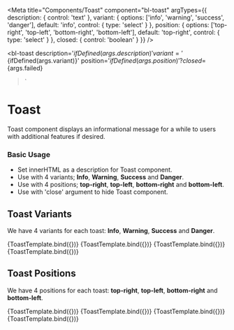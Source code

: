 

<Meta
  title="Components/Toast"
  component="bl-toast"
  argTypes={{
    description: {
      control: 'text'
    },
    variant: {
      options: ['info', 'warning', 'success', 'danger'],
      default: 'info',
      control: { type: 'select' }
    },
    position: {
      options: ['top-right', 'top-left', 'bottom-right', 'bottom-left'],
      default: 'top-right',
      control: { type: 'select' }
    },
    closed: {
      control: 'boolean'
    }
  }}
/>

<bl-toast
    description='${ifDefined(args.description)}'
    variant='${ifDefined(args.variant)}'
    position='${ifDefined(args.position)}'
    ?closed=${args.failed}
></bl-toast>`

# Toast

Toast component displays an informational message for a while to users with additional features if desired.

### Basic Usage

* Set innerHTML as a description for Toast component.
* Use with 4 variants; **Info**, **Warning**, **Success** and **Danger**.
* Use with 4 positions; **top-right**, **top-left**, **bottom-right** and **bottom-left**.
* Use with 'close' argument to hide Toast component.

## Toast Variants

We have 4 variants for each toast: **Info**, **Warning**, **Success** and **Danger**.

<Canvas isColumn>
  <Story name="Toast Info Variant" args={{content: 'Toast Info Variant'}}>
      {ToastTemplate.bind({})}
  </Story>
  <Story name="Toast Warning Variant" args={{variant: 'warning', content: 'Toast Warning Variant'}}>
      {ToastTemplate.bind({})}
  </Story>
  <Story name="Toast Success Variant" args={{variant: 'success', content: 'Toast Success Variant'}}>
      {ToastTemplate.bind({})}
  </Story>
  <Story name="Toast Danger Variant" args={{variant: 'danger', content: 'Toast Danger Variant'}}>
      {ToastTemplate.bind({})}
  </Story>
</Canvas>

## Toast Positions

We have 4 positions for each toast: **top-right**, **top-left**, **bottom-right** and **bottom-left**.

<Canvas isColumn>
  <Story name="Info Variant" args={{content: 'Top Right Position'}}>
      {ToastTemplate.bind({})}
  </Story>
  <Story name="Warning Variant" args={{position: 'top-left', content: 'Top Left Position'}}>
      {ToastTemplate.bind({})}
  </Story>
  <Story name="Success Variant" args={{position: 'bottom-right', content: 'Bottom Right Position'}}>
      {ToastTemplate.bind({})}
  </Story>
  <Story name="Danger Variant" args={{position: 'bottom-left', content: 'Bottom Left Position'}}>
      {ToastTemplate.bind({})}
  </Story>
</Canvas>
